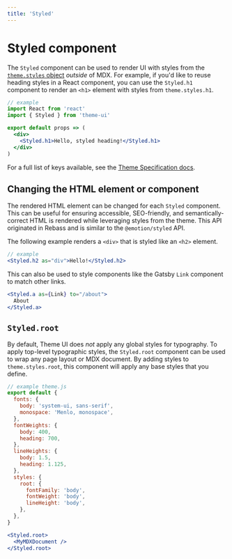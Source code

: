 ```yaml
---
title: 'Styled'
---
```




# Styled component

The `Styled` component can be used to render UI with styles from the [`theme.styles` object](/theming#styles) _outside_ of MDX.
For example, if you'd like to reuse heading styles in a React component,
you can use the `Styled.h1` component to render an `<h1>` element with styles from `theme.styles.h1`.

```jsx
// example
import React from 'react'
import { Styled } from 'theme-ui'

export default props => (
  <div>
    <Styled.h1>Hello, styled heading!</Styled.h1>
  </div>
)
```

For a full list of keys available, see the [Theme Specification docs](/theme-spec#styles).

## Changing the HTML element or component

The rendered HTML element can be changed for each `Styled` component.
This can be useful for ensuring accessible, SEO-friendly, and semantically-correct HTML is rendered while leveraging styles from the theme.
This API originated in Rebass and is similar to the `@emotion/styled` API.

The following example renders a `<div>` that is styled like an `<h2>` element.

```jsx
// example
<Styled.h2 as="div">Hello!</Styled.h2>
```

This can also be used to style components like the Gatsby `Link` component to match other links.

```jsx
<Styled.a as={Link} to="/about">
  About
</Styled.a>
```

## `Styled.root`

By default, Theme UI does _not_ apply any global styles for typography.
To apply top-level typographic styles, the `Styled.root` component can be used to wrap any page layout or MDX document.
By adding styles to `theme.styles.root`, this component will apply any base styles that you define.

```js
// example theme.js
export default {
  fonts: {
    body: 'system-ui, sans-serif',
    monospace: 'Menlo, monospace',
  },
  fontWeights: {
    body: 400,
    heading: 700,
  },
  lineHeights: {
    body: 1.5,
    heading: 1.125,
  },
  styles: {
    root: {
      fontFamily: 'body',
      fontWeight: 'body',
      lineHeight: 'body',
    },
  },
}
```

```jsx
<Styled.root>
  <MyMDXDocument />
</Styled.root>
```
